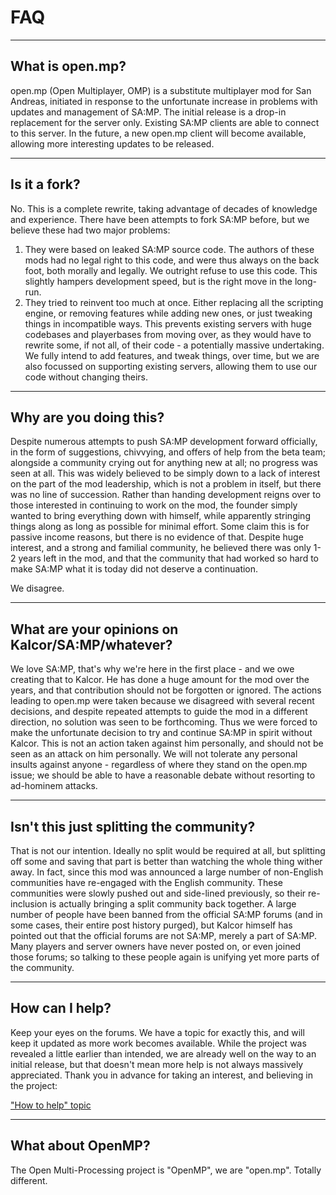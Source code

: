 # FAQ

<hr />

## What is open.mp?

open.mp (Open Multiplayer, OMP) is a substitute multiplayer mod for San Andreas, initiated in response to the unfortunate increase in problems with updates and management of SA:MP. The initial release is a drop-in replacement for the server only. Existing SA:MP clients are able to connect to this server. In the future, a new open.mp client will become available, allowing more interesting updates to be released.

<hr />

## Is it a fork?

No. This is a complete rewrite, taking advantage of decades of knowledge and experience. There have been attempts to fork SA:MP before, but we believe these had two major problems:

1. They were based on leaked SA:MP source code. The authors of these mods had no legal right to this code, and were thus always on the back foot, both morally and legally. We outright refuse to use this code. This slightly hampers development speed, but is the right move in the long-run.
2. They tried to reinvent too much at once. Either replacing all the scripting engine, or removing features while adding new ones, or just tweaking things in incompatible ways. This prevents existing servers with huge codebases and playerbases from moving over, as they would have to rewrite some, if not all, of their code - a potentially massive undertaking. We fully intend to add features, and tweak things, over time, but we are also focussed on supporting existing servers, allowing them to use our code without changing theirs.

<hr />

## Why are you doing this?

Despite numerous attempts to push SA:MP development forward officially, in the form of suggestions, chivvying, and offers of help from the beta team; alongside a community crying out for anything new at all; no progress was seen at all. This was widely believed to be simply down to a lack of interest on the part of the mod leadership, which is not a problem in itself, but there was no line of succession. Rather than handing development reigns over to those interested in continuing to work on the mod, the founder simply wanted to bring everything down with himself, while apparently stringing things along as long as possible for minimal effort. Some claim this is for passive income reasons, but there is no evidence of that. Despite huge interest, and a strong and familial community, he believed there was only 1-2 years left in the mod, and that the community that had worked so hard to make SA:MP what it is today did not deserve a continuation.

We disagree.

<hr />

## What are your opinions on Kalcor/SA:MP/whatever?

We love SA:MP, that's why we're here in the first place - and we owe creating that to Kalcor. He has done a huge amount for the mod over the years, and that contribution should not be forgotten or ignored. The actions leading to open.mp were taken because we disagreed with several recent decisions, and despite repeated attempts to guide the mod in a different direction, no solution was seen to be forthcoming. Thus we were forced to make the unfortunate decision to try and continue SA:MP in spirit without Kalcor. This is not an action taken against him personally, and should not be seen as an attack on him personally. We will not tolerate any personal insults against anyone - regardless of where they stand on the open.mp issue; we should be able to have a reasonable debate without resorting to ad-hominem attacks.

<hr />

## Isn't this just splitting the community?

That is not our intention. Ideally no split would be required at all, but splitting off some and saving that part is better than watching the whole thing wither away. In fact, since this mod was announced a large number of non-English communities have re-engaged with the English community. These communities were slowly pushed out and side-lined previously, so their re-inclusion is actually bringing a split community back together. A large number of people have been banned from the official SA:MP forums (and in some cases, their entire post history purged), but Kalcor himself has pointed out that the official forums are not SA:MP, merely a part of SA:MP. Many players and server owners have never posted on, or even joined those forums; so talking to these people again is unifying yet more parts of the community.

<hr />

## How can I help?

Keep your eyes on the forums. We have a topic for exactly this, and will keep it updated as more work becomes available. While the project was revealed a little earlier than intended, we are already well on the way to an initial release, but that doesn't mean more help is not always massively appreciated. Thank you in advance for taking an interest, and believing in the project:

["How to help" topic](https://forum.open.mp/showthread.php?tid=99)

<hr />

## What about OpenMP?

The Open Multi-Processing project is "OpenMP", we are "open.mp". Totally different.
